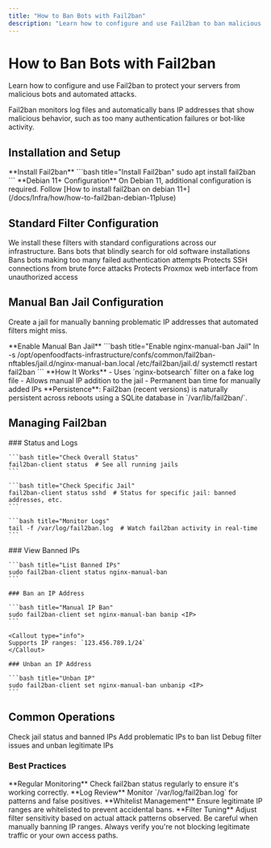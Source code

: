 ```yaml
---
title: "How to Ban Bots with Fail2ban"
description: "Learn how to configure and use Fail2ban to ban malicious bots from your servers. This guide covers installing Fail2ban, setting up various filters, creating a manual ban jail, and managing banned IP addresses."
---
```



# How to Ban Bots with Fail2ban

Learn how to configure and use Fail2ban to protect your servers from malicious bots and automated attacks.

<Callout type="info">
  Fail2ban monitors log files and automatically bans IP addresses that show
  malicious behavior, such as too many authentication failures or bot-like
  activity.
</Callout>

## Installation and Setup

<Steps>
  <Step>
    **Install Fail2ban**
    ```bash title="Install Fail2ban"
    sudo apt install fail2ban
    ```
  </Step>

  <Step>
    **Debian 11+ Configuration**
    <Callout type="info">
      On Debian 11, additional configuration is required. Follow [How to install
      fail2ban on debian 11+](/docs/Infra/how/how-to-fail2ban-debian-11pluse)
    </Callout>
  </Step>
</Steps>

## Standard Filter Configuration

<Callout type="info">
  We install these filters with standard configurations across our
  infrastructure.
</Callout>

<Cards>
  <Card title="nginx-botsearch" href="#standard-filters">
    Bans bots that blindly search for old software installations
  </Card>
  <Card title="nginx-http-auth" href="#standard-filters">
    Bans bots making too many failed authentication attempts
  </Card>
  <Card title="sshd" href="#standard-filters">
    Protects SSH connections from brute force attacks
  </Card>
  <Card title="proxmox_ui" href="#standard-filters">
    Protects Proxmox web interface from unauthorized access
  </Card>
</Cards>

## Manual Ban Jail Configuration

Create a jail for manually banning problematic IP addresses that automated filters might miss.

<Steps>
  <Step>
    **Enable Manual Ban Jail**
    ```bash title="Enable nginx-manual-ban Jail"
    ln -s /opt/openfoodfacts-infrastructure/confs/common/fail2ban-nftables/jail.d/nginx-manual-ban.local /etc/fail2ban/jail.d/
    systemctl restart fail2ban
    ```
  </Step>

  <Step>
    **How It Works** - Uses `nginx-botsearch` filter on a fake log file - Allows
    manual IP addition to the jail - Permanent ban time for manually added IPs
  </Step>
</Steps>

<Callout type="info">
  **Persistence**: Fail2ban (recent versions) is naturally persistent across
  reboots using a SQLite database in `/var/lib/fail2ban/`.
</Callout>

## Managing Fail2ban

<Tabs>
  <Tab value="status" label="Status & Monitoring">
    ### Status and Logs
    
    ```bash title="Check Overall Status"
    fail2ban-client status  # See all running jails
    ```
    
    ```bash title="Check Specific Jail"
    fail2ban-client status sshd  # Status for specific jail: banned addresses, etc.
    ```
    
    ```bash title="Monitor Logs"
    tail -f /var/log/fail2ban.log  # Watch fail2ban activity in real-time
    ```
  </Tab>
  
  <Tab value="management" label="IP Management">
    ### View Banned IPs
    
    ```bash title="List Banned IPs"
    sudo fail2ban-client status nginx-manual-ban
    ```
    
    ### Ban an IP Address
    
    ```bash title="Manual IP Ban"
    sudo fail2ban-client set nginx-manual-ban banip <IP>
    ```
    
    <Callout type="info">
    Supports IP ranges: `123.456.789.1/24`
    </Callout>
    
    ### Unban an IP Address
    
    ```bash title="Unban IP"
    sudo fail2ban-client set nginx-manual-ban unbanip <IP>
    ```
  </Tab>
</Tabs>

## Common Operations

<Cards>
  <Card title="Monitor Activity" href="#monitoring">
    Check jail status and banned IPs
  </Card>
  <Card title="Manual Bans" href="#manual-management">
    Add problematic IPs to ban list
  </Card>
  <Card title="Troubleshooting" href="#troubleshooting">
    Debug filter issues and unban legitimate IPs
  </Card>
</Cards>

### Best Practices

<Steps>
  <Step>
    **Regular Monitoring** Check fail2ban status regularly to ensure it's
    working correctly.
  </Step>

  <Step>
    **Log Review** Monitor `/var/log/fail2ban.log` for patterns and false
    positives.
  </Step>

  <Step>
    **Whitelist Management** Ensure legitimate IP ranges are whitelisted to
    prevent accidental bans.
  </Step>

  <Step>
    **Filter Tuning** Adjust filter sensitivity based on actual attack patterns
    observed.
  </Step>
</Steps>

<Callout type="warning">
  Be careful when manually banning IP ranges. Always verify you're not blocking
  legitimate traffic or your own access paths.
</Callout>
